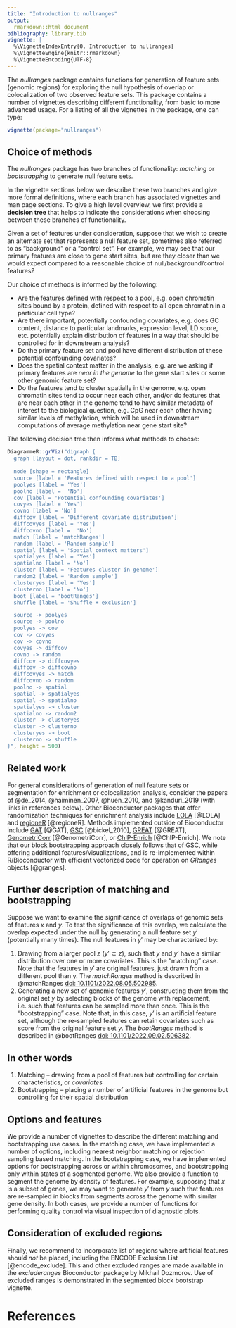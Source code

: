 ```yaml
---
title: "Introduction to nullranges"
output:
  rmarkdown::html_document
bibliography: library.bib
vignette: |
  %\VignetteIndexEntry{0. Introduction to nullranges}
  %\VignetteEngine{knitr::rmarkdown}
  %\VignetteEncoding{UTF-8}
---
```


The *nullranges* package contains functions for generation of feature
sets (genomic regions) for exploring the null hypothesis of overlap or 
colocalization of two observed feature sets. This package contains a
number of vignettes describing different functionality, from basic to
more advanced usage.
For a listing of all the vignettes in the package, one can type:

```r
vignette(package="nullranges")
```

## Choice of methods

The *nullranges* package has two branches of functionality: *matching*
or *bootstrapping* to generate null feature sets. 

In the vignette sections below we describe these two branches and give
more formal definitions, where each branch has associated vignettes
and man page sections.
To give a high level overview, we first provide a **decision tree**
that helps to indicate the considerations when choosing between these
branches of functionality. 

Given a set of features under consideration, suppose that we wish to
create an alternate set that represents a null feature set, sometimes
also referred to as "background" or a "control set". For example, we
may see that our primary features are close to gene start sites, but
are they closer than we would expect compared to a reasonable choice
of null/background/control features?

Our choice of methods is informed by the following:

* Are the features defined with respect to a pool, e.g. open chromatin
  sites bound by a protein, defined with respect to all open
  chromatin in a particular cell type?
* Are there important, potentially confounding covariates, e.g. does
  GC content, distance to particular landmarks, expression level, LD
  score, etc. potentially explain distribution of features in a way
  that should be controlled for in downstream analysis?
* Do the primary feature set and pool have different distribution of
  these potential confounding covariates?
* Does the spatial context matter in the analysis, e.g. are we asking
  if primary features are *near in the genome* to the gene start sites
  or some other genomic feature set?
* Do the features tend to cluster spatially in the genome, e.g. open
  chromatin sites tend to occur near each other, and/or do features
  that are near each other in the genome tend to have similar metadata
  of interest to the biological question, e.g. CpG near each other
  having similar levels of methylation, which will be used in
  downstream computations of average methylation near gene start
  site?

The following decision tree then informs what methods to choose:

```r
DiagrammeR::grViz("digraph {
  graph [layout = dot, rankdir = TB]
  
  node [shape = rectangle]        
  source [label = 'Features defined with respect to a pool']
  poolyes [label = 'Yes']
  poolno [label =  'No']
  cov [label = 'Potential confounding covariates']
  covyes [label = 'Yes']
  covno [label = 'No']
  diffcov [label = 'Different covariate distribution']
  diffcovyes [label = 'Yes']
  diffcovno [label =  'No']
  match [label = 'matchRanges']
  random [label = 'Random sample']
  spatial [label = 'Spatial context matters']
  spatialyes [label = 'Yes']
  spatialno [label = 'No']
  cluster [label = 'Features cluster in genome']
  random2 [label = 'Random sample']
  clusteryes [label = 'Yes']
  clusterno [label = 'No']
  boot [label = 'bootRanges']
  shuffle [label = 'Shuffle + exclusion']

  source -> poolyes
  source -> poolno
  poolyes -> cov
  cov -> covyes
  cov -> covno
  covyes -> diffcov
  covno -> random
  diffcov -> diffcovyes
  diffcov -> diffcovno
  diffcovyes -> match
  diffcovno -> random
  poolno -> spatial
  spatial -> spatialyes
  spatial -> spatialno
  spatialyes -> cluster
  spatialno -> random2
  cluster -> clusteryes
  cluster -> clusterno
  clusteryes -> boot
  clusterno -> shuffle
}", height = 500)

```

## Related work

For general considerations of generation of null feature sets or
segmentation for enrichment or colocalization analysis, consider the
papers of @de_2014, @haiminen_2007,
@huen_2010, and @kanduri_2019 (with links in references below).
Other Bioconductor packages that offer randomization techniques for 
enrichment analysis include 
[LOLA](https://bioconductor.org/packages/LOLA) [@LOLA] and 
[regioneR](https://bioconductor.org/packages/regioneR) [@regioneR]. 
Methods implemented outside of Bioconductor include 
[GAT](https://github.com/AndreasHeger/gat) [@GAT],
[GSC](https://github.com/ParkerLab/encodegsc) [@bickel_2010],
[GREAT](http://bejerano.stanford.edu/great/public/html/) [@GREAT],
[GenometriCorr](https://github.com/favorov/GenometriCorr) [@GenometriCorr],
or [ChIP-Enrich](http://chip-enrich.med.umich.edu/) [@ChIP-Enrich].
We note that our block bootstrapping approach closely follows that of 
[GSC](https://github.com/ParkerLab/encodegsc), while offering
additional features/visualizations, and is re-implemented within
R/Bioconductor with efficient vectorized code for operation on 
*GRanges* objects [@granges].

## Further description of matching and bootstrapping

Suppose we want to examine the significance of overlaps
of genomic sets of features $x$ and $y$. To test the significance of
this overlap, we calculate the overlap expected under the null by
generating a null feature set $y'$ (potentially many times). The null
features in $y'$ may be characterized by:

1. Drawing from a larger pool $z$ ($y' \subset z$), such that $y$ and
   $y'$ have a similar distribution over one or more covariates. This
   is the "matching" case. Note that the features in $y'$ are original
   features, just drawn from a different pool than y. The
   *matchRanges* method is described in @matchRanges
   [doi: 10.1101/2022.08.05.502985](https://doi.org/10.1101/2022.08.05.502985).
2. Generating a new set of genomic features $y'$, constructing them
   from the original set $y$ by selecting blocks of the genome with
   replacement, i.e. such that features can be sampled more than once.
   This is the "bootstrapping" case. Note that, in this case, $y'$ is an
   artificial feature set, although the re-sampled features can retain
   covariates such as score from the original feature set $y$.
   The *bootRanges* method is described in @bootRanges
   [doi: 10.1101/2022.09.02.506382](https://doi.org/10.1101/2022.09.02.506382).

## In other words

1. Matching -- drawing from a pool of features but controlling for 
   certain characteristics, or *covariates*
2. Bootstrapping -- placing a number of artificial features in the 
   genome but controlling for their spatial distribution

## Options and features

We provide a number of vignettes to describe the different matching
and bootstrapping use cases. In the matching case, we have implemented
a number of options, including nearest neighbor matching or
rejection sampling based matching. In the bootstrapping case, we have
implemented options for bootstrapping across or within chromosomes, and
bootstrapping only within states of a segmented genome. We also
provide a function to segment the genome by density of features. For
example, supposing that $x$ is a subset of genes, we may want to
generate $y'$ from $y$ such that features are re-sampled in blocks
from segments across the genome with similar gene density.
In both cases, we provide a number of functions for performing quality
control via visual inspection of diagnostic plots.

## Consideration of excluded regions

Finally, we recommend to incorporate list of regions where artificial
features should *not* be placed, including the ENCODE Exclusion List
[@encode_exclude]. This and other excluded ranges are made available
in the *excluderanges* Bioconductor package by Mikhail Dozmorov. 
Use of excluded ranges is demonstrated in the segmented block bootstrap
vignette.

# References
